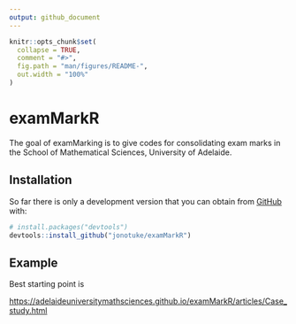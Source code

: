 ```yaml
---
output: github_document
---
```


<!-- README.md is generated from README.Rmd. Please edit that file -->

```r
knitr::opts_chunk$set(
  collapse = TRUE,
  comment = "#>",
  fig.path = "man/figures/README-",
  out.width = "100%"
)
```

# examMarkR

<!-- badges: start -->
<!-- badges: end -->

The goal of examMarking is to give codes for consolidating exam marks in the School of Mathematical Sciences, University of Adelaide. 

## Installation

So far there is only a development version that you can obtain from  [GitHub](https://github.com/) with:

``` r
# install.packages("devtools")
devtools::install_github("jonotuke/examMarkR")
```
## Example

Best starting  point is 

<https://adelaideuniversitymathsciences.github.io/examMarkR/articles/Case_study.html>

